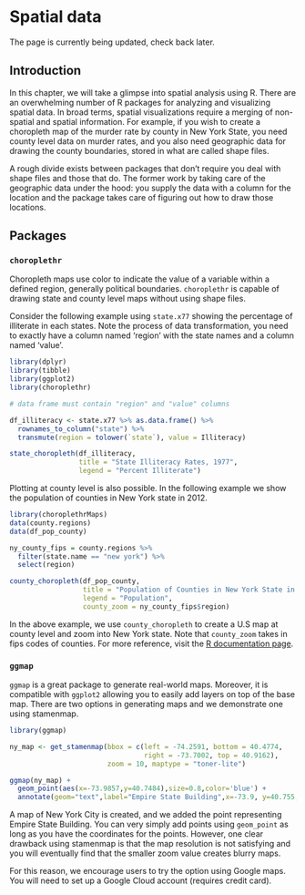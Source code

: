 # Spatial data

The page is currently being updated, check back later.

## Introduction 
In this chapter, we will take a glimpse into spatial analysis using R. There are an overwhelming number of R packages for analyzing and visualizing spatial data. In broad terms, spatial visualizations require a merging of non-spatial and spatial information. For example, if you wish to create a choropleth map of the murder rate by county in New York State, you need county level data on murder rates, and you also need geographic data for drawing the county boundaries, stored in what are called shape files. 

A rough divide exists between packages that don’t require you deal with shape files and those that do. The former work by taking care of the geographic data under the hood: you supply the data with a column for the location and the package takes care of figuring out how to draw those locations. 


## Packages

### `choroplethr`

Choropleth maps use color to indicate the value of a variable within a defined region, generally political boundaries. `choroplethr` is capable of drawing state and county level maps without using shape files.

Consider the following example using `state.x77` showing the percentage of illiterate in each states. Note the process of data transformation, you need to exactly have a column named 'region' with the state names and a column named 'value'.

```r
library(dplyr)
library(tibble)
library(ggplot2)
library(choroplethr)

# data frame must contain "region" and "value" columns

df_illiteracy <- state.x77 %>% as.data.frame() %>% 
  rownames_to_column("state") %>% 
  transmute(region = tolower(`state`), value = Illiteracy)

state_choropleth(df_illiteracy,
                 title = "State Illiteracy Rates, 1977",
                 legend = "Percent Illiterate")

```

Plotting at county level is also possible. In the following example we show the population of counties in New York state in 2012.

```r
library(choroplethrMaps)
data(county.regions)
data(df_pop_county) 

ny_county_fips = county.regions %>%
  filter(state.name == "new york") %>%
  select(region)

county_choropleth(df_pop_county, 
                  title = "Population of Counties in New York State in 2012",
                  legend = "Population",
                  county_zoom = ny_county_fips$region)
```

In the above example, we use `county_choropleth` to create a U.S map at county level and zoom into New York state. Note that `county_zoom` takes in fips codes of counties. For more reference, visit the [R documentation page](https://www.rdocumentation.org/packages/choroplethr/versions/3.7.0).


### `ggmap`

`ggmap` is a great package to generate real-world maps. Moreover, it is compatible with `ggplot2` allowing you to easily add layers on top of the base map. There are two options in generating maps and we demonstrate one using stamenmap.

```r
library(ggmap)

ny_map <- get_stamenmap(bbox = c(left = -74.2591, bottom = 40.4774, 
                                 right = -73.7002, top = 40.9162),
                        zoom = 10, maptype = "toner-lite")

ggmap(ny_map) +
  geom_point(aes(x=-73.9857,y=40.7484),size=0.8,color='blue') +
  annotate(geom="text",label="Empire State Building",x=-73.9, y=40.755,color='blue',size=3)
```

A map of New York City is created, and we added the point representing Empire State Building. You can very simply add points using `geom_point` as long as you have the coordinates for the points. However, one clear drawback using stamenmap is that the map resolution is not satisfying and you will eventually find that the smaller zoom value creates blurry maps.

For this reason, we encourage users to try the option using Google maps. You will need to set up a Google Cloud account (requires credit card).

